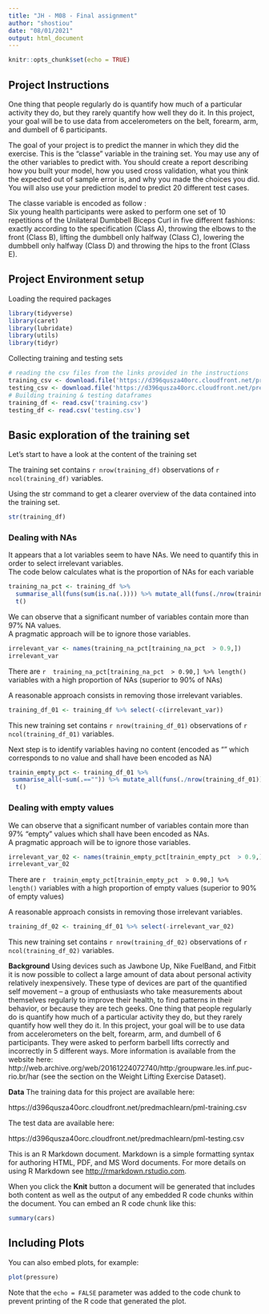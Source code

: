 ```yaml
---
title: "JH - M08 - Final assignment"
author: "shostiou"
date: "08/01/2021"
output: html_document
---
```



```r
knitr::opts_chunk$set(echo = TRUE)
```

## Project Instructions

One thing that people regularly do is quantify how  much of a particular activity they do, but they rarely quantify how well they do it. In this project, your goal will be to use data from accelerometers on the belt, forearm, arm, and dumbell of 6 participants.

The goal of your project is to predict the manner in which they did the exercise. This is the "classe" variable in the training set. You may use any of the other variables to predict with. You should create a report describing how you built your model, how you used cross validation, what you think the expected out of sample error is, and why you made the choices you did. You will also use your prediction model to predict 20 different test cases.

The classe variable is encoded as follow :  
Six young health participants were asked to perform one set of 10 repetitions of the Unilateral Dumbbell Biceps Curl in five different fashions: exactly according to the specification (Class A), throwing the elbows to the front (Class B), lifting the dumbbell only halfway (Class C), lowering the dumbbell only halfway (Class D) and throwing the hips to the front (Class E).



## Project Environment setup

Loading the required packages  
```r
library(tidyverse)
library(caret)
library(lubridate)
library(utils)
library(tidyr)
```

Collecting training and testing sets

```r
# reading the csv files from the links provided in the instructions
training_csv <- download.file('https://d396qusza40orc.cloudfront.net/predmachlearn/pml-training.csv','training.csv')
testing_csv <- download.file('https://d396qusza40orc.cloudfront.net/predmachlearn/pml-testing.csv','testing.csv')
# Building training & testing dataframes
training_df <- read.csv('training.csv')
testing_df <- read.csv('testing.csv')

```


## Basic exploration of the training set

Let's start to have a look at the content of the training set

The training set contains `r nrow(training_df)` observations of `r ncol(training_df)` variables.

Using the str command to get a clearer overview of the data contained into the training set.

```r
str(training_df)
```

### Dealing with NAs

It appears that a lot variables seem to have NAs.
We need to quantify this in order to select irrelevant variables.  
The code below calculates what is the proportion of NAs for each variable

```r
training_na_pct <- training_df %>%
  summarise_all(funs(sum(is.na(.)))) %>% mutate_all(funs(./nrow(training_df))) %>% 
  t()
```

We can observe that a significant number of variables contain more than 97% NA values.  
A pragmatic approach will be to ignore those variables.  

```r
irrelevant_var <- names(training_na_pct[training_na_pct  > 0.9,])
irrelevant_var
```

There are `r  training_na_pct[training_na_pct  > 0.90,] %>% length() ` variables with a high proportion of NAs (superior to 90% of NAs)

A reasonable approach consists in removing those irrelevant variables.  

```r
training_df_01 <- training_df %>% select(-c(irrelevant_var))
```


This new training set contains `r nrow(training_df_01)` observations of `r ncol(training_df_01)` variables.

Next step is to identify variables having no content (encoded as "" which corresponds to no value and shall have been encoded as NA)


```r
trainin_empty_pct <- training_df_01 %>%
 summarise_all(~sum(.=="")) %>% mutate_all(funs(./nrow(training_df_01))) %>% 
  t()
```



### Dealing with empty values

We can observe that a significant number of variables contain more than 97% "empty" values which shall have been encoded as NAs.  
A pragmatic approach will be to ignore those variables.  


```r
irrelevant_var_02 <- names(trainin_empty_pct[trainin_empty_pct  > 0.9,])
irrelevant_var_02
```

There are `r  trainin_empty_pct[trainin_empty_pct  > 0.90,] %>% length() ` variables with a high proportion of empty values (superior to 90% of empty values)

A reasonable approach consists in removing those irrelevant variables.  

```r
training_df_02 <- training_df_01 %>% select(-irrelevant_var_02)
```

This new training set contains `r nrow(training_df_02)` observations of `r ncol(training_df_02)` variables.




**Background**
Using devices such as Jawbone Up, Nike FuelBand, and Fitbit it is now possible to collect a large amount of data about personal activity relatively inexpensively. These type of devices are part of the quantified self movement – a group of enthusiasts who take measurements about themselves regularly to improve their health, to find patterns in their behavior, or because they are tech geeks. One thing that people regularly do is quantify how much of a particular activity they do, but they rarely quantify how well they do it. In this project, your goal will be to use data from accelerometers on the belt, forearm, arm, and dumbell of 6 participants. They were asked to perform barbell lifts correctly and incorrectly in 5 different ways. More information is available from the website here: http://web.archive.org/web/20161224072740/http:/groupware.les.inf.puc-rio.br/har (see the section on the Weight Lifting Exercise Dataset).


**Data**
The training data for this project are available here:

https://d396qusza40orc.cloudfront.net/predmachlearn/pml-training.csv

The test data are available here:

https://d396qusza40orc.cloudfront.net/predmachlearn/pml-testing.csv





This is an R Markdown document. Markdown is a simple formatting syntax for authoring HTML, PDF, and MS Word documents. For more details on using R Markdown see <http://rmarkdown.rstudio.com>.

When you click the **Knit** button a document will be generated that includes both content as well as the output of any embedded R code chunks within the document. You can embed an R code chunk like this:

```r
summary(cars)
```

## Including Plots

You can also embed plots, for example:

```r
plot(pressure)
```

Note that the `echo = FALSE` parameter was added to the code chunk to prevent printing of the R code that generated the plot.
